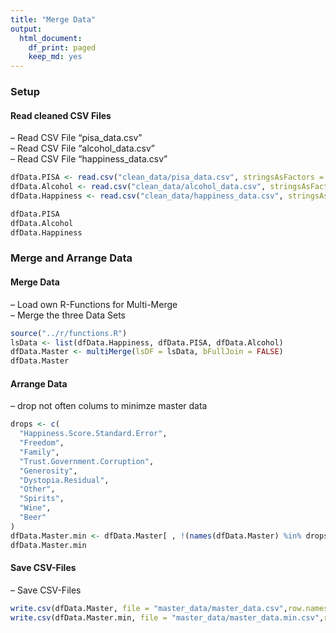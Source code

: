 ```yaml
---
title: "Merge Data"
output:
  html_document:
    df_print: paged
    keep_md: yes
---
```


### Setup



#### Read cleaned CSV Files

-- Read CSV File "pisa_data.csv"  
-- Read CSV File "alcohol_data.csv"  
-- Read CSV File "happiness_data.csv"  

```r
dfData.PISA <- read.csv("clean_data/pisa_data.csv", stringsAsFactors = FALSE)
dfData.Alcohol <- read.csv("clean_data/alcohol_data.csv", stringsAsFactors = FALSE)
dfData.Happiness <- read.csv("clean_data/happiness_data.csv", stringsAsFactors = FALSE)

dfData.PISA
dfData.Alcohol
dfData.Happiness
```

### Merge and Arrange Data

#### Merge Data

-- Load own R-Functions for Multi-Merge  
-- Merge the three Data Sets

```r
source("../r/functions.R")
lsData <- list(dfData.Happiness, dfData.PISA, dfData.Alcohol)
dfData.Master <- multiMerge(lsDF = lsData, bFullJoin = FALSE)
dfData.Master 
```

#### Arrange Data

-- drop not often colums to minimze master data

```r
drops <- c(
  "Happiness.Score.Standard.Error",
  "Freedom",
  "Family",
  "Trust.Government.Corruption",
  "Generosity",
  "Dystopia.Residual",
  "Other",
  "Spirits",
  "Wine",
  "Beer"
)
dfData.Master.min <- dfData.Master[ , !(names(dfData.Master) %in% drops)]
dfData.Master.min
```

#### Save CSV-Files

-- Save CSV-Files

```r
write.csv(dfData.Master, file = "master_data/master_data.csv",row.names=FALSE, na="", col.names = TRUE)
write.csv(dfData.Master.min, file = "master_data/master_data.min.csv",row.names=FALSE, na="", col.names = TRUE)
```

